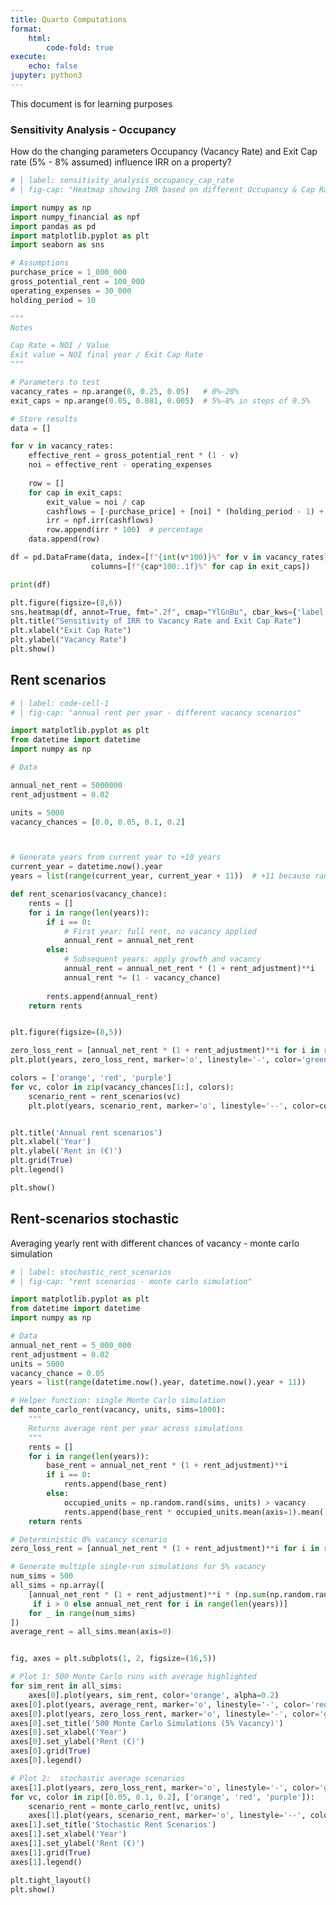 ```yaml
---
title: Quarto Computations
format: 
    html:
        code-fold: true
execute:
    echo: false
jupyter: python3
---
```


This document is for learning purposes 

### Sensitivity Analysis - Occupancy

How do the changing parameters Occupancy (Vacancy Rate) and Exit Cap rate (5% - 8% assumed) influence IRR on a property?

```python

# | label: sensitivity_analysis_occupancy_cap_rate
# | fig-cap: "Heatmap showing IRR based on different Occupancy & Cap Rate scenarios"

import numpy as np
import numpy_financial as npf
import pandas as pd
import matplotlib.pyplot as plt
import seaborn as sns

# Assumptions
purchase_price = 1_000_000
gross_potential_rent = 100_000
operating_expenses = 30_000
holding_period = 10

"""
Notes

Cap Rate = NOI / Value
Exit value = NOI final year / Exit Cap Rate
"""

# Parameters to test
vacancy_rates = np.arange(0, 0.25, 0.05)   # 0%–20%
exit_caps = np.arange(0.05, 0.081, 0.005)  # 5%–8% in steps of 0.5%

# Store results
data = []

for v in vacancy_rates:
    effective_rent = gross_potential_rent * (1 - v)
    noi = effective_rent - operating_expenses
    
    row = []
    for cap in exit_caps:
        exit_value = noi / cap
        cashflows = [-purchase_price] + [noi] * (holding_period - 1) + [noi + exit_value]
        irr = npf.irr(cashflows)
        row.append(irr * 100)  # percentage
    data.append(row)

df = pd.DataFrame(data, index=[f"{int(v*100)}%" for v in vacancy_rates],
                  columns=[f"{cap*100:.1f}%" for cap in exit_caps])

print(df)

plt.figure(figsize=(8,6))
sns.heatmap(df, annot=True, fmt=".2f", cmap="YlGnBu", cbar_kws={'label': 'IRR (%)'})
plt.title("Sensitivity of IRR to Vacancy Rate and Exit Cap Rate")
plt.xlabel("Exit Cap Rate")
plt.ylabel("Vacancy Rate")
plt.show()

```



## Rent scenarios

```python
# | label: code-cell-1
# | fig-cap: "annual rent per year - different vacancy scenarios"

import matplotlib.pyplot as plt
from datetime import datetime
import numpy as np

# Data

annual_net_rent = 5000000
rent_adjustment = 0.02

units = 5000
vacancy_chances = [0.0, 0.05, 0.1, 0.2]



# Generate years from current year to +10 years
current_year = datetime.now().year
years = list(range(current_year, current_year + 11))  # +11 because range is exclusive at the end

def rent_scenarios(vacancy_chance):
    rents = []
    for i in range(len(years)):
        if i == 0:
            # First year: full rent, no vacancy applied
            annual_rent = annual_net_rent
        else:
            # Subsequent years: apply growth and vacancy
            annual_rent = annual_net_rent * (1 + rent_adjustment)**i
            annual_rent *= (1 - vacancy_chance)
        
        rents.append(annual_rent)
    return rents


plt.figure(figsize=(8,5))

zero_loss_rent = [annual_net_rent * (1 + rent_adjustment)**i for i in range(len(years))]
plt.plot(years, zero_loss_rent, marker='o', linestyle='-', color='green', label='0 loss scenario')

colors = ['orange', 'red', 'purple']
for vc, color in zip(vacancy_chances[1:], colors):
    scenario_rent = rent_scenarios(vc)
    plt.plot(years, scenario_rent, marker='o', linestyle='--', color=color, label=f'{int(vc*100)}% vacancy')


plt.title('Annual rent scenarios')
plt.xlabel('Year')
plt.ylabel('Rent in (€)')
plt.grid(True)
plt.legend()

plt.show()

```

## Rent-scenarios stochastic

Averaging yearly rent with different chances of vacancy - monte carlo simulation 


```python

# | label: stochastic_rent_scenarios
# | fig-cap: "rent scenarios - monte carlo simulation"

import matplotlib.pyplot as plt
from datetime import datetime
import numpy as np

# Data
annual_net_rent = 5_000_000
rent_adjustment = 0.02
units = 5000
vacancy_chance = 0.05
years = list(range(datetime.now().year, datetime.now().year + 11))

# Helper function: single Monte Carlo simulation
def monte_carlo_rent(vacancy, units, sims=1000):
    """
    Returns average rent per year across simulations
    """
    rents = []
    for i in range(len(years)):
        base_rent = annual_net_rent * (1 + rent_adjustment)**i
        if i == 0:
            rents.append(base_rent)
        else:
            occupied_units = np.random.rand(sims, units) > vacancy
            rents.append(base_rent * occupied_units.mean(axis=1).mean())
    return rents

# Deterministic 0% vacancy scenario
zero_loss_rent = [annual_net_rent * (1 + rent_adjustment)**i for i in range(len(years))]

# Generate multiple single-run simulations for 5% vacancy
num_sims = 500
all_sims = np.array([
    [annual_net_rent * (1 + rent_adjustment)**i * (np.sum(np.random.rand(units) > vacancy_chance)/units) 
     if i > 0 else annual_net_rent for i in range(len(years))]
    for _ in range(num_sims)
])
average_rent = all_sims.mean(axis=0)


fig, axes = plt.subplots(1, 2, figsize=(16,5))

# Plot 1: 500 Monte Carlo runs with average highlighted
for sim_rent in all_sims:
    axes[0].plot(years, sim_rent, color='orange', alpha=0.2)
axes[0].plot(years, average_rent, marker='o', linestyle='-', color='red', linewidth=2, label='Average rent (5% vacancy)')
axes[0].plot(years, zero_loss_rent, marker='o', linestyle='-', color='green', label='0 loss scenario')
axes[0].set_title('500 Monte Carlo Simulations (5% Vacancy)')
axes[0].set_xlabel('Year')
axes[0].set_ylabel('Rent (€)')
axes[0].grid(True)
axes[0].legend()

# Plot 2:  stochastic average scenarios
axes[1].plot(years, zero_loss_rent, marker='o', linestyle='-', color='green', label='0 loss scenario')
for vc, color in zip([0.05, 0.1, 0.2], ['orange', 'red', 'purple']):
    scenario_rent = monte_carlo_rent(vc, units)
    axes[1].plot(years, scenario_rent, marker='o', linestyle='--', color=color, label=f'{int(vc*100)}% vacancy per unit')
axes[1].set_title('Stochastic Rent Scenarios')
axes[1].set_xlabel('Year')
axes[1].set_ylabel('Rent (€)')
axes[1].grid(True)
axes[1].legend()

plt.tight_layout()
plt.show()
```
